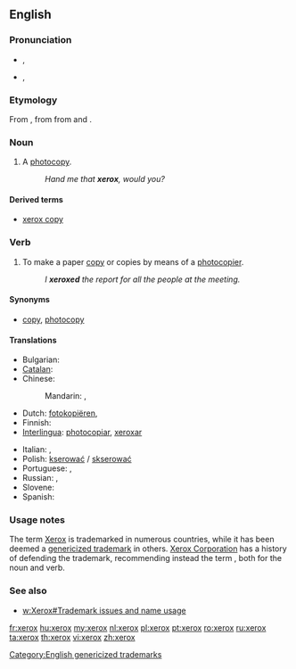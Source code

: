 {{also|Xerox}}
==English==

===Pronunciation===
* {{a|UK}} {{IPA|/ˈzɛ.ɹɒks/}}, {{SAMPA|/"zE.r\Qks/}}
*: {{hyphenation|xe|rox}}
* {{rfv-pronunciation|the enPR and IPA have different syllable breaks}} {{a|US}} {{enPR|zēɹʹäks}}, {{IPA|/ˈziːə.r\ɑks/}}
*: {{hyphenation|xer|ox}}

===Etymology===
From {{term|Xerox||a photocopier}}, from {{term|xerography}} from {{etyl|grc|en}} {{term|ξηρός|tr=ksēros|sc=polytonic||dry|lang=grc}} and {{term|γραφή|tr=graphē|sc=polytonic||writing|lang=grc}}.

===Noun===
{{en-noun|es}}

# {{slang|North America}} A [[photocopy]].
#: ''Hand me that '''xerox''', would you?''

====Derived terms====
* [[xerox copy]]

===Verb===
{{en-verb|xerox|es}}

# {{slang|North America}} To make a paper [[copy]] or copies by means of a [[photocopier]].
#: ''I '''xeroxed''' the report for all the people at the meeting.''

====Synonyms====
* {{sense|make a paper copy}} [[copy]], [[photocopy]]

====Translations====
{{trans-top|to make photocopies}}
* Bulgarian: {{t+|bg|копирам}}
* [[Catalan]]: {{t+|ca|fotocopiar}}
* Chinese:
*: Mandarin: {{t-|cmn|複印|sc=Hani}}, {{t-|cmn|复印|tr=fùyìn|sc=Hani}}
* Dutch: [[fotokopiëren]], {{t|nl|kopiëren}}
* Finnish: {{t+|fi|kopioida}}
* [[Interlingua]]: [[photocopiar]], [[xeroxar]]
{{trans-mid}}
* Italian: {{t+|it|fotocopiare}}, {{t-|it|xerocopiare}}
* Polish: [[kserować]] / [[skserować]]
* Portuguese: {{t-|pt|fotocopiar}}, {{t+|pt|xerocar}}
* Russian: {{t|ru|ксерокопировать|tr=kserokopírovat'}}, {{t|ru|фотокопировать|tr=fotokopírovat'}}
* Slovene: {{t|sl|fotokopirati}}
* Spanish: {{t+|es|fotocopiar}}
{{trans-bottom}}

===Usage notes===
The term [[Xerox]] is trademarked in numerous countries, while it has been deemed a [[w:genericized trademark|genericized trademark]] in others. [[w:Xerox|Xerox Corporation]] has a history of defending the trademark, recommending instead the term {{term|photocopy}}, both for the noun and verb.

===See also===
* [[w:Xerox#Trademark issues and name usage]]

[[Category:English genericized trademarks]]

[[fr:xerox]]
[[hu:xerox]]
[[my:xerox]]
[[nl:xerox]]
[[pl:xerox]]
[[pt:xerox]]
[[ro:xerox]]
[[ru:xerox]]
[[ta:xerox]]
[[th:xerox]]
[[vi:xerox]]
[[zh:xerox]]